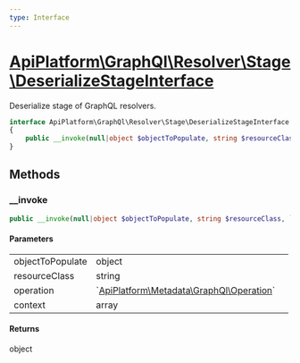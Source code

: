```yaml
---
type: Interface
---
```


# [ApiPlatform\GraphQl\Resolver\Stage\DeserializeStageInterface](/docs/v3.2/reference/GraphQl/Resolver/Stage/DeserializeStageInterface)

Deserialize stage of GraphQL resolvers.


```php
interface ApiPlatform\GraphQl\Resolver\Stage\DeserializeStageInterface
{
    public __invoke(null|object $objectToPopulate, string $resourceClass, `<a href="/docs/v3.2/reference/Metadata/GraphQl/Operation">ApiPlatform\Metadata\GraphQl\Operation</a>` $operation, array $context): object
}
```
## Methods

### __invoke



```php
public __invoke(null|object $objectToPopulate, string $resourceClass, `<a href="/docs/v3.2/reference/Metadata/GraphQl/Operation">ApiPlatform\Metadata\GraphQl\Operation</a>` $operation, array $context): object
```

#### Parameters

<table><tbody>
<tr><td>objectToPopulate</td><td>object</td><td></td></tr><tr><td>resourceClass</td><td>string</td><td></td></tr><tr><td>operation</td><td>`<a href="/docs/v3.2/reference/Metadata/GraphQl/Operation">ApiPlatform\Metadata\GraphQl\Operation</a>`</td><td></td></tr><tr><td>context</td><td>array</td><td></td></tr>
</tbody>
</table>

#### Returns

object
